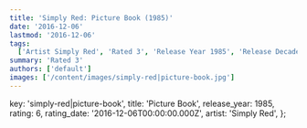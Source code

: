 ```yaml
---
title: 'Simply Red: Picture Book (1985)'
date: '2016-12-06'
lastmod: '2016-12-06'
tags:
  ['Artist Simply Red', 'Rated 3', 'Release Year 1985', 'Release Decade 1980']
summary: 'Rated 3'
authors: ['default']
images: ['/content/images/simply-red|picture-book.jpg']
---
```


  key: 'simply-red|picture-book',
  title: 'Picture Book',
  release_year: 1985,
  rating: 6,
  rating_date: '2016-12-06T00:00:00.000Z',
  artist: 'Simply Red',
};

<MusicRating data={data} />
